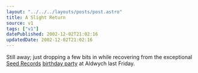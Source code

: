 ```yaml
---
layout: "../../../layouts/posts/post.astro"
title: A Slight Return
source: v1
tags: ["v1"]
datePublished: 2002-12-02T21:02:16
updatedDate: 2002-12-02T21:02:16
---
```


Still away; just dropping a few bits in while recovering from the exceptional [Seed Records][1] [birthday party][2] at Aldwych last Friday.

[1]: http://www.seedrecords.co.uk/
[2]: http://www.delta-9.net/show.php?id=/features/ulg3.html "Delta-9: Photos from UnderLondonGround (hopefully other people will post photos, too)"
